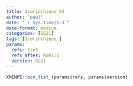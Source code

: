 ```yaml
---
title: 1corinthiens_03
author: 'paul'
date: "`r Sys.time()-3`"
date-format: medium
categories: [SG21]
tags: [1corinthiens_]
params:
  refs: 1co3
  refs_after: Rom1:1
  version: SG21
---
```


```r
XMINPI::bcv_list_(params$refs, params$version)
```

